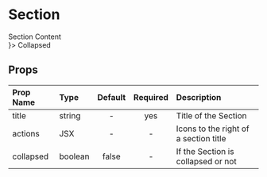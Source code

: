 
<Meta title='MDX|Section' component={Section} />

# Section

<Story name='Section'>
  <div className='component-box'>
    <Section title='Section 1'>Section Content</Section>
    <Section title='Collapsed Section' collapsed={true} actions={<Icon name='Plus' />}>
      Collapsed
    </Section>
  </div>
</Story>

<div className="props-table">

## Props

| Prop Name | Type    | Default | Required | Description                           |
| :-------- | :------ | :-----: | :------: | :------------------------------------ |
| title     | string  |    -    |   yes    | Title of the Section                  |
| actions   | JSX     |    -    |    -     | Icons to the right of a section title |
| collapsed | boolean |  false  |    -     | If the Section is collapsed or not    |

</div>

